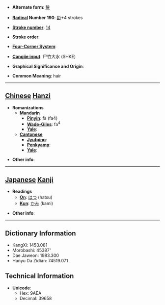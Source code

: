 * '''Alternate form''': [[髮]]

* '''[[Wiktionary:Chinese radical index| Radical]] Number 190''': [[Wiktionary:Chinese radical index 髟|髟]]+4 strokes

* '''[[Wiktionary:Chinese total strokes index|Stroke number]]''': [[Wiktionary:Chinese total strokes index 14|14]]

* '''Stroke order''': 

* '''[[Wiktionary:Chinese four corner index|Four-Corner System]]''': 

* '''[[Wiktionary:Chinese Cangjie index|Cangjie input]]''': 尸竹大水 (SHKE)

* '''Graphical Significance and Origin''': 

* '''Common Meaning''': hair

----

== [[Chinese]] [[Hanzi]] ==

* '''Romanizations'''
** '''[[Mandarin]]'''
*** '''[[Pinyin]]''': fà (fa4)
*** '''[[Wade-Giles]]''': fa<sup>4</sup>
*** '''[[Yale]]''': 
** '''[[Cantonese]]'''
*** '''[[Jyutping]]''':
*** '''[[Penkyamp]]''': 
*** '''[[Yale]]''': 

* '''Other info''': 

----

== [[Japanese]] [[Kanji]] ==

* '''Readings'''
** '''[[On]]''': [[はつ]] (hatsu)
** '''[[Kun]]''': [[かみ]] (kami)

* '''Other info''':  

----

== Dictionary Information ==

* KangXi: 1453.081
* Morobashi: 45387'
* Dae Jaweon: 1983.300
* Hanyu Da Zidian: 74519.071

== Technical Information ==

* '''Unicode''':
** Hex: 9AEA
** Decimal: 39658